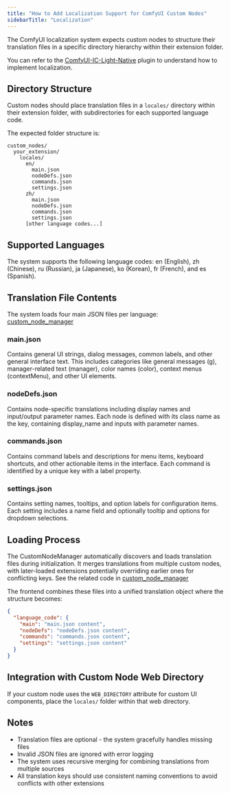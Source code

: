```yaml
---
title: "How to Add Localization Support for ComfyUI Custom Nodes"
sidebarTitle: "Localization"
---
```


The ComfyUI localization system expects custom nodes to structure their translation files in a specific directory hierarchy within their extension folder.

You can refer to the [ComfyUI-IC-Light-Native](https://github.com/huchenlei/ComfyUI-IC-Light-Native) plugin to understand how to implement localization.

## Directory Structure

Custom nodes should place translation files in a `locales/` directory within their extension folder, with subdirectories for each supported language code.

The expected folder structure is:

```
custom_nodes/  
  your_extension/  
    locales/  
      en/  
        main.json  
        nodeDefs.json  
        commands.json  
        settings.json  
      zh/  
        main.json  
        nodeDefs.json  
        commands.json  
        settings.json  
      [other language codes...]  
```

## Supported Languages
The system supports the following language codes: en (English), zh (Chinese), ru (Russian), ja (Japanese), ko (Korean), fr (French), and es (Spanish).

## Translation File Contents
The system loads four main JSON files per language: [custom_node_manager](https://github.com/comfyanonymous/ComfyUI/blob/master/app/custom_node_manager.py)

### main.json

Contains general UI strings, dialog messages, common labels, and other general interface text. This includes categories like general messages (g), manager-related text (manager), color names (color), context menus (contextMenu), and other UI elements.

### nodeDefs.json

Contains node-specific translations including display names and input/output parameter names. Each node is defined with its class name as the key, containing display_name and inputs with parameter names.

### commands.json

Contains command labels and descriptions for menu items, keyboard shortcuts, and other actionable items in the interface. Each command is identified by a unique key with a label property.

### settings.json

Contains setting names, tooltips, and option labels for configuration items. Each setting includes a name field and optionally tooltip and options for dropdown selections.

## Loading Process

The CustomNodeManager automatically discovers and loads translation files during initialization. It merges translations from multiple custom nodes, with later-loaded extensions potentially overriding earlier ones for conflicting keys. See the related code in [custom_node_manager](https://github.com/comfyanonymous/ComfyUI/blob/master/app/custom_node_manager.py)

The frontend combines these files into a unified translation object where the structure becomes:

```json
{  
  "language_code": {  
    "main": "main.json content",  
    "nodeDefs": "nodeDefs.json content",  
    "commands": "commands.json content",  
    "settings": "settings.json content"  
  }  
}
```

## Integration with Custom Node Web Directory

If your custom node uses the `WEB_DIRECTORY` attribute for custom UI components, place the `locales/` folder within that web directory.

## Notes
- Translation files are optional - the system gracefully handles missing files
- Invalid JSON files are ignored with error logging
- The system uses recursive merging for combining translations from multiple sources
- All translation keys should use consistent naming conventions to avoid conflicts with other extensions


